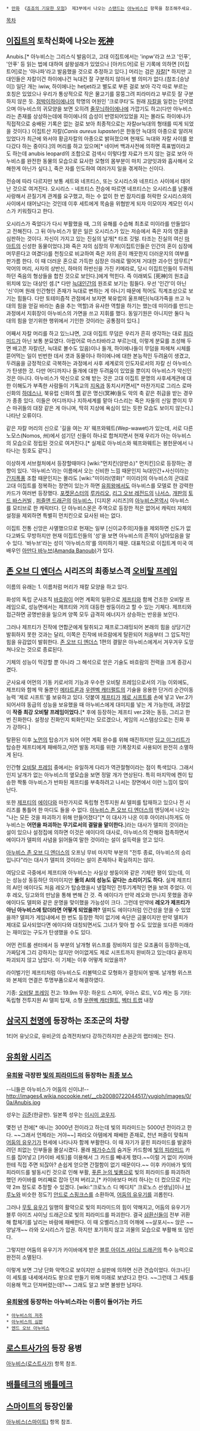  * [[만화]] 《[[죠죠의 기묘한 모험]]》 제3부에서 나오는 [[스탠드]]는 [[아누비스신]] 항목을 참조해주세요.

[[목차]]

== [[이집트]]의 토착신화에 나오는 [[死神]] ==
Anubis.[* 아누비스는 그리스식 발음이고, 고대 이집트에서는 'inpw'라고 쓰고 '인푸', '안푸' 등 읽는 법에 대하여 설왕설래가 있었으나 [아카드어]로 된 기록에 의하면 [이집트어]로는 '아나파'라고 발음했을 것으로 추정하고 있다.] 머리는 검은 [[자칼]][* 하지만 고대인들은 자칼이건 하이에나건 늑대건 잘 구분하지 않아서 별 의미가 없다.(참조:[승냥이]) 일단 개는 iwiw, 하이에나는 hetjet라고 별도로 부른 걸로 보아 각각 따로 부르는 호칭은 있었으나 우리가 통상적으로 작은 물고기를 뭉뚱그려 피라미라고 부르듯 잘 구분하지 않은 듯. [[점박이하이에나]]의 학명의 어원인 '크로쿠타'도 원래 [[자칼]]을 일컫는 단어였으며 아누비스의 귀모양을 보면 오히려 [[줄무늬하이에나]]에 가깝기도 하고(다만 아누비스라는 존재를 상상하는데에 하이에나의 습성이 반영되어있었을 지는 몰라도 하이에나가 직접적으로 숭배된 기록은 없는 걸로 보아 최종적으로는 자칼or늑대의 형태를 띠게 되었을 것이다.) 이집트산 자칼(''Canis aureus lupaster'')은 한동안 늑대의 아종으로 알려져 있었다가 최근에 와서야 황금자칼의 아종으로 밝혀졌으며 현재도 늑대와 자칼 사이를 왔다갔다 하는 중이다.]의 머리를 하고 있으며[* 네이버 백과사전에 의하면 흑표범이라고도 하는데 anubis leopard의 조합으로 검색시 이렇다할 자료가 뜨지 않는 걸로 보아 아누비스를 완전한 동물의 모습으로 묘사한 모형의 몸부분이 마치 고양잇과와 흡사해서 오해한게 아닌가 싶다.], 죽은 자를 인도하여 여러가지 일을 겪게하는 신이다.

전승에 따라 다르지만 보통 세트와 네프티스, 또는 오시리스와 네프티스 사이에서 태어난 것으로 여겨진다. 오시리스 - 네프티스 전승에 따르면 네프티스는 오시리스를 남몰래 사랑해서 끈질기게 관계를 요구했고, 하는 수 없이 한 번 잠자리를 허락한 오시리스와의 사이에서 태어났다는 것인데 이후 세트에게 목숨을 위협받게 되자 이모이자 계모인 이시스가 키워줬다고 한다. 

오시리스가 죽었다가 다시 부활했을 때, 그의 유해를 수습해 최초로 미이라를 만들었다고 전해진다. 그 뒤 아누비스가 맡은 일은 오시리스가 있는 저승에서 죽은 자의 영혼을 심판하는 것이다. 자신이 가지고 있는 진실의 날개[* 타조 깃털. 타조는 진실의 여신 [[마아트]]의 신성한 동물이었다.]와 죽은 자의 심장의 무게(이집트인들은 인간의 혼이 심장에 머무른다고 여겼다)를 천칭으로 비교하여 죽은 자의 혼이 깨끗한지 더러운지의 여부를 판가름 한다. 이 때 더러운 혼으로 가득한 심장은 아래로 떨어져 거대한 괴수인 암무트[* 악어의 머리, 사자의 상반신, 하마의 하반신을 가진 키메라로, 당시 이집트인들이 두려워하던 죽음의 형상들을 합친 것으로 보인다.]에게 먹힌다. 즉 이래뵈도 [死神]의 원조급 위치에 있는 대상인 셈.[* 다만 [[늑대인간]]의 원조로 보기는 힘들다. 우선 '인간'이 아닌 '신'이며 원래 인간형인 존재가 늑대로 변하는 게 아니기 때문에 적어도 직계조상으로 보기는 힘들다. 다만 토테미즘적 관점에서 보자면 북유럽의 울프헤딘(늑대가죽을 쓰고 늑대의 힘을 얻길 바라는 춤을 추는 역할)과 유사한 역할을 하기는 했는데 미이라를 만드는 과정에서 지휘장이 아누비스의 가면을 쓰고 지휘를 했다. 동일기원은 아니지만 둘다 늑대의 힘을 얻기위한 행위에서 기인한 것이라는 공통점이 있다.]

어째서 자칼 머리를 하고 있느냐면, 고대 이집트 무덤은 우리가 흔히 생각하는 대로 [[피라미드]]가 아닌 보통 분묘였다. 아랍어로 마스타바라고 부르는데, 이렇게 분묘를 조성해 두면 배고픈 자칼(단, 늑대로 볼수도 있음)이나 들개, 하이에나들이 무덤을 파헤쳐 시체를 뜯어먹는 일이 빈번한 데서 갯과 동물이나 하이에나에 대한 본능적인 두려움이 생겼고, 두려움을 긍정적으로 극복하는 과정에서 사후 세계로의 인도자로서의 자칼 신 아누비스가 탄생한 것. 다만 어디까지나 들개에 대한 두려움이 있었을 뿐이지 아누비스가 악신인 것은 아니다. 아누비스가 악신으로 오해 받는 것은 고대 이집트 문명의 사후세계관에 대한 이해도가 부족한 사람들이 기독교의 [[지옥]]과 동치시키면서[* 마찬가지로 그리스 로마 신화의 [[하데스]]나, 북유럽 신화의 [[헬]] 같은 명신(冥神)들도 악의 축 같은 취급을 받는 경우가 종종 있다. 이들은 어디까지나 지하세계를 맡아 다스리는 죽은 자들의 신일 뿐이지 무슨 마귀들의 대장 같은 게 아니며, 딱히 지상에 욕심이 있는 듯한 모습도 보이지 않는다.] 나타난 오류이다.

같은 자칼 머리의 신으로 '길을 여는 자' 웨프와웨트(Wep-wawet)가 있는데, 서로 다른 노모스(Nomos, 州)에서 섬기던 신들이 하나로 합쳐지면서 현재 우리가 아는 아누비스의 모습으로 정립된 것으로 여겨진다.[* 실제로 아누비스와 웨프와웨트는 봉헌문에서 나타나는 칭호도 같다.]

이상하게 서브컬처에서 등장할때마다 [wiki:"먼치킨(양판소)" 먼치킨]으로 등장하는 경향이 있다. '아누비스'라는 이름에서 오는 신비한 느낌 때문인지 늑대인간+사신이라는 [[간지폭풍]] 조합 때문인지는 몰라도 [wiki:"미이라(영화)" 미이라]의 아누비스의 군대로 고대 이집트를 정복하는 장면이 있는가 하면 [[유희왕]]에서도 아누비스를 모델로 한 강력한 카드가 여러번 등장했다. [[포켓몬스터]]의 [[루카리오]], [[리그 오브 레전드]]의 [[나서스]], [[개판(웹툰)|개판]]의 [[토드 바스커빌]] , [[퍼즐앤 드래곤]]의 [[아누비스]], [디지몬 시리즈]의 [[아누비스몬]]역시 아누비스를 모티브로 한 캐릭터다. 단 아누비스몬은 주역으로 등장한 적은 없어서 캐릭터 자체의 설정을 제외하면 특별히 먼치킨으로 묘사된 바는 없다.

이집트 전통 신앙은 사멸했으므로 현재는 일부 [신이교주의]자들을 제외하면 신도가 없다고봐도 무방하지만 현재 이집트인들의 '성'을 보면 아누비스의 흔적이 남아있음을 알 수 있다. '바누브'라는 성이 '아누비스의'를 의미하기 때문. 대표적으로 이집트계 미국 여배우인 [http://en.m.wikipedia.org/wiki/Amanda_Banoub 아만다 바누브(Amanda Banoub)]가 있다.

== [[존 오브 디 엔더스]] 시리즈의 최종보스격 [[오비탈 프레임]] ==
이름의 유래는 1. 이름처럼 머리가 재칼 모양을 하고 있다.

화성의 독립 군사조직 [[바흐람]]이 어먼 계획의 일환으로 [[제프티]]와 함께 건조한 오비탈 프레임으로, 성능면에서는 제프티와 거의 대등한 쌍둥이라고 할 수 있는 기체다. 제프티와 접근하면 공명반응을 일으켜 양쪽 모두 급격히 에너지가 상승하는 반응을 보인다.

그러나 제프티가 진작에 연합군에게 탈취되고 재프로그래밍되어 본래의 힘을 상당기간 발휘하지 못한 것과는 달리, 이쪽은 진작에 바흐람에게 탈환되어 처음부터 그 압도적인 힘을 유감없이 발휘한다. [[존 오브 디 엔더스]] 1편의 결말은 아누비스에게서 겨우겨우 도망쳐나오는 것으로 종료된다.

기체의 성능이 막강할 뿐 아니라 그 해석으로 얻은 기술도 바흐람의 전력을 크게 증강시켰다.

군사요새 어먼의 기동 키로서의 기능과 우수한 오비탈 프레임으로서의 기능 이외에도, 제프티와 함께 딱 둘뿐인 [[메타트론]]과 [[우렌벡 캐터펄트]]의 기술을 응용한 단거리 순간이동 능력 '제로 시프트'를 보유하고 있다. 덧붙여 [[제프티]]가 [[제로 시프트]]를 손에 넣고 Ver.2가 되어서야 동급의 성능을 보유했을 때 아누비스에게 대미지를 넣는 게 가능한데, 과장없이 '''작중 최강 오비탈 프레임이었다.'''[* 후에 등장하는 제프티 ver.2와는 동등, 그리고 한번 진화한다. 설정상 진화인지 퇴화인지는 모르겠으나, 게임의 시스템상으로는 진화 후가 강하다.]

탈환된 이후 [[노먼]]의 탑승기가 되어 어먼 계획 완수를 위해 매진하지만 [[딩고 이그리트]]가 탑승한 제프티에게 패배하고,어먼 발동 저지를 위한 기폭장치로 사용되어 완전히 소멸하게 된다.

인간형 [[오비탈 프레임]] 중에서는 유일하게 다리가 역관절형이라는 점이 특색있다. 그래서인지 날개가 없는 아누비스의 옆모습을 보면 정말 개가 연상된다. 특히 마지막에 켄이 탑승한 짝퉁 아누비스가 반파된 제프티를 부축하려고 나서는 장면에서 이런 느낌이 많이 난다.

또한 [[제프티]]의 [[에이다]]와 마찬가지로 독립형 전투지원 AI 델피를 탑재하고 있으나 전 시리즈를 통틀어 한 마디도 들을 수 없다. [[아누비스 존 오브 디 엔더스]]의 엔딩에서 나오는 "나는 모든 것을 파괴하기 위해 만들어졌다"[* 이 대사가 나온 이후 아이러니하게도 아누비스는 '''어먼을 파괴하는 무기로서의 결말을 맡이한다.''']라는 대사가 델피의 것이라는 설이 있으나 설정집에 의하면 이것은 에이다의 대사로, 아누비스의 잔해와 접촉하면서 에이다가 델피의 사념을 읽어들여 말한 것이라는 설이 설득력을 얻고 있다. 

[[아누비스 존 오브 디 엔더스]]의 오프닝 무비 마지막 부분의 "전투 종료, 아누비스의 승리입니다"라는 대사가 델피의 것이라는 설이 존재하나 확실하지는 않다.

여담으로 극중에서 제프티와 아누비스는 사실상 쌍둥이와 같은 기체란 평이 있는데, 이는 성능상 동등하단 의미이지만 '''둘의 AI의 성능도 같다는 소리이기도 하다.''' 실제 제프티의 AI인 에이다도 처음 레오가 탑승했을시 냉혈적인 전투기계적인 면을 보여 주었다. 이후 레오, 딩고와의 만남을 통해 변해 간 것. 즉 에이다가 만약 레오와 만나지 못했을 경우 에이다도 델피와 같은 운명을 맞이했을 가능성이 크다. 그런데 만약에 '''레오가 제프티가 아닌 아누비스에 탔더라면 어떻게 되었을까?''' 델피도 에이다처럼 인간성을 얻을 수 있었을까? 델피가 게임내에서 한 번도 등장한 적이 없기에 속단은 금물이지만 만약 델피가 제대로 묘사되었다면 에이다와 대칭되면서도 그녀가 맞아 할 수도 있었을 또다른 미래라는 재미있는 구도가 탄생했을 수도 있다. 

어먼 컨트롤 센터에서 등 부분의 날개형 위스프를 장비하지 않은 모조품이 등장하는데, 가짜답게 그리 강하지는 않지만 어이없게도 제로 시프트까지 완비하고 있는데다 끝까지 파괴되지 않고 남았다. 이 기체는 이후 어떻게 되었을까?

라이벌기인 제프티처럼 아누비스도 리볼텍으로 모형화가 결정되어 발매. 날개형 위스프와 본체의 연결은 투명부품으로서 해결하였다.

기종: [[오비탈 프레임]]
전고: 19.9m
무장: 하운드 스피어, 우아스 로드, V.G 캐논 등
기타: 독립형 전투지원 AI 델피 탑재, 소형 [[우렌벡 캐터펄트]], [[벡터 트랩]] 내장

== [[삼국지 천명]]에 등장하는 조조군의 차량 ==
1티어 유닛으로, 유비군의 습격전차보다 강하긴하지만 손권군의 랩터에는 진다.

== [[유희왕 시리즈]] ==
=== [[유희왕]] 극장판 [[빛의 피라미드]]의 등장하는 [[최종 보스]] ===
--니들은 아누비스가 어둠의 신이냐!--
http://images4.wikia.nocookie.net/__cb20080722044517/yugioh/images/0/0a/Anubis.jpg

성우는 [[김준]](한글판). 일본쪽 성우는 [[이시이 코우지]].

몇천 년 전에[* 애니는 3000년 전이라고 하는데 빛의 피라미드는 5000년 전이라고 한다. ~~그래서 언제라는 거야~~] 파라오 아템에게 패배한 존재로, 천년 퍼즐이 맞춰져 [[어둠의 유우기]]가 현세에 나타나자 함께 부활한다. 이 때 자기가 묻힌 피라미드를 발굴하려던 죄없는 인부들을 몰살시켰다. 몰래 [[페가수스]]의 숨겨둔 카드함에 [[빛의 피라미드]] 카드를 집어넣고 [카이바 세토]를 이용해서 그 카드를 빼내게 했다.~~이럴 거 없이 카이바한테 직접 주면 되잖아? 손쉽게 얻으면 간절함이 없기 때문이다.~~ 이후 카이바가 빛의 피라미드를 발동시킨 것으로 인해 부활, [[푸른 눈의 빛룡]]으로 빛의 피라미드를 파괴하려 했던 카이바를 머리째로 잡아 던져 버리고,[* 카이바보다 머리 하나는 더 컸으므로 키는 약 2m 정도로 추정할 수 있겠다. [wiki:"크로노스 디 메디치" 크로노스 선생님]이나 [[브루노(유희왕)|브루노]]와 비슷한 정도?] [[안드로 스핑크스]]를 소환하여, [[어둠의 유우기]]를 괴롭힌다.

그러나 [[무토 유우기]] 일행의 활약으로 빛의 피라미드의 힘이 약해지고, 어둠의 유우기가 블루 아이즈 샤이닝 드래곤으로 빛의 피라미드를 파괴한다. 결국 [[삼환신]]들이 전부 귀환해 합체기를 날리는 바람에 패배한다. 이 때 오벨리스크의 어깨에 ~~살포시~~ 앉은 ~~양날개~~ 라와 오시리스가 압권. 하지만 포기하지 않고 괴물의 모습으로 부활해 또 덤빈다.

그렇지만 어둠의 유우기가 카이바에게 받은 [[푸른 눈의 빛룡|블루 아이즈 샤이닝 드래곤]]의 특수 능력으로 완전히 소멸된다.

이렇게 보면 그냥 단화 악역으로 보이지만 소설판에 의하면 신관 견습이었다. 아크나딘이 세토를 내세에서라도 왕으로 만들기 위해 미래로 보냈다고 한다. ~~그런데 그 세토를 이용해 먹고 던져버렸는데?~~ 그래도 알고 보면 불쌍한 남자다.
=== [[유희왕]]에 등장하는 아누비스라는 이름이 들어가는 카드 ===
 * [[아누비스의 저주]]
 * [[아누비스의 심판]]
 * [[엔드 오브 아누비스]]
== [[로스트사가]]의 등장 용병 ==
[[아누비스(로스트사가)]] 항목 참조.
== [[배틀테크]]의 [[배틀메크]] ==
== [[스마이트]]의 등장인물 ==
[[아누비스(스마이트)]] 항목 참조.
